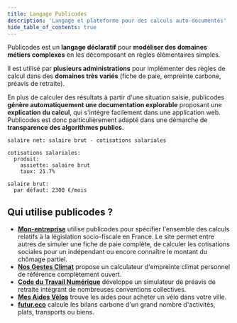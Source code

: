 ```yaml
---
title: Langage Publicodes
description: 'Langage et plateforme pour des calculs auto-documentés'
hide_table_of_contents: true
---
```



<HomepageHeader />
<main className={styles.main}>

Publicodes est un **langage déclaratif** pour **modéliser des domaines métiers complexes** en les décomposant en règles élémentaires simples.

Il est utilisé par **plusieurs administrations** pour implémenter des règles de calcul dans des **domaines très variés** (fiche de paie, empreinte carbone, préavis de retraite).

En plus de calculer des résultats à partir d'une situation saisie, publicodes **génère automatiquement une documentation explorable** proposant une **explication du calcul**, qui s'intègre facilement dans une application web. Publicodes est donc particulièrement adapté dans une démarche de **transparence des algorithmes publics**.

```publicodes salaire net
salaire net: salaire brut - cotisations salariales

cotisations salariales:
  produit:
    assiette: salaire brut
    taux: 21.7%

salaire brut:
  par défaut: 2300 €/mois
```

## Qui utilise publicodes ?

- **[Mon-entreprise](https://mon-entreprise.urssaf.fr/simulateurs)** utilise
  publicodes pour spécifier l'ensemble des calculs relatifs à la législation
  socio-fiscale en France. Le site permet entre autres de simuler une fiche de
  paie complète, de calculer les cotisations sociales pour un indépendant ou
  encore connaître le montant du chômage partiel.
- **[Nos Gestes Climat](https://ecolab.ademe.fr/apps/climat)** propose un
  calculateur d'empreinte climat personnel de référence complètement ouvert.
- **[Code du Travail Numérique](https://code.travail.gouv.fr/outils/preavis-retraite)**
  développe un simulateur de préavis de retraite intégrant de nombreuses
  conventions collectives.
- **[Mes Aides Vélos](https://mesaidesvelo.fr)** trouve les aides pour acheter
  un vélo dans votre ville.
- **[futur.eco](https://futur.eco/)** calcule les bilans carbone d'un grand
  nombre d'activités, plats, transports ou biens.

</main>
